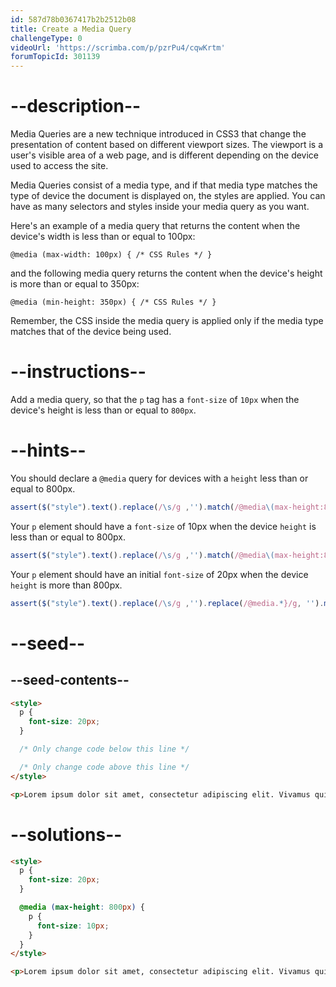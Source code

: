 ```yaml
---
id: 587d78b0367417b2b2512b08
title: Create a Media Query
challengeType: 0
videoUrl: 'https://scrimba.com/p/pzrPu4/cqwKrtm'
forumTopicId: 301139
---
```


# --description--

Media Queries are a new technique introduced in CSS3 that change the presentation of content based on different viewport sizes. The viewport is a user's visible area of a web page, and is different depending on the device used to access the site.

Media Queries consist of a media type, and if that media type matches the type of device the document is displayed on, the styles are applied. You can have as many selectors and styles inside your media query as you want.

Here's an example of a media query that returns the content when the device's width is less than or equal to 100px:

`@media (max-width: 100px) { /* CSS Rules */ }`

and the following media query returns the content when the device's height is more than or equal to 350px:

`@media (min-height: 350px) { /* CSS Rules */ }`

Remember, the CSS inside the media query is applied only if the media type matches that of the device being used.

# --instructions--

Add a media query, so that the `p` tag has a `font-size` of `10px` when the device's height is less than or equal to `800px`.

# --hints--

You should declare a `@media` query for devices with a `height` less than or equal to 800px.

```js
assert($("style").text().replace(/\s/g ,'').match(/@media\(max-height:800px\)/g));
```

Your `p` element should have a `font-size` of 10px when the device `height` is less than or equal to 800px.

```js
assert($("style").text().replace(/\s/g ,'').match(/@media\(max-height:800px\){p{font-size:10px;?}}/g));
```

Your `p` element should have an initial `font-size` of 20px when the device `height` is more than 800px.

```js
assert($("style").text().replace(/\s/g ,'').replace(/@media.*}/g, '').match(/p{font-size:20px;?}/g));
```

# --seed--

## --seed-contents--

```html
<style>
  p {
    font-size: 20px;
  }

  /* Only change code below this line */

  /* Only change code above this line */
</style>

<p>Lorem ipsum dolor sit amet, consectetur adipiscing elit. Vivamus quis tempus massa. Aenean erat nisl, gravida vel vestibulum cursus, interdum sit amet lectus. Sed sit amet quam nibh. Suspendisse quis tincidunt nulla. In hac habitasse platea dictumst. Ut sit amet pretium nisl. Vivamus vel mi sem. Aenean sit amet consectetur sem. Suspendisse pretium, purus et gravida consequat, nunc ligula ultricies diam, at aliquet velit libero a dui.</p>
```

# --solutions--

```html
<style>
  p {
    font-size: 20px;
  }

  @media (max-height: 800px) {
    p {
      font-size: 10px;
    }
  }
</style>

<p>Lorem ipsum dolor sit amet, consectetur adipiscing elit. Vivamus quis tempus massa. Aenean erat nisl, gravida vel vestibulum cursus, interdum sit amet lectus. Sed sit amet quam nibh. Suspendisse quis tincidunt nulla. In hac habitasse platea dictumst. Ut sit amet pretium nisl. Vivamus vel mi sem. Aenean sit amet consectetur sem. Suspendisse pretium, purus et gravida consequat, nunc ligula ultricies diam, at aliquet velit libero a dui.</p>
```
